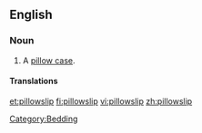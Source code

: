 ==English==

===Noun===
{{en-noun}}

# A [[pillow case]].

====Translations====
{{trans-see|pillow case}}

[[Category:Bedding]]

[[et:pillowslip]]
[[fi:pillowslip]]
[[vi:pillowslip]]
[[zh:pillowslip]]